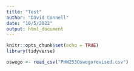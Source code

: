 ```yaml
---
title: "Test"
author: "David Connell"
date: "10/5/2022"
output: html_document
---
```


```r
knitr::opts_chunk$set(echo = TRUE)
library(tidyverse)
```

```r
oswego <- read_csv("PHW253Oswegorevised.csv")
```

